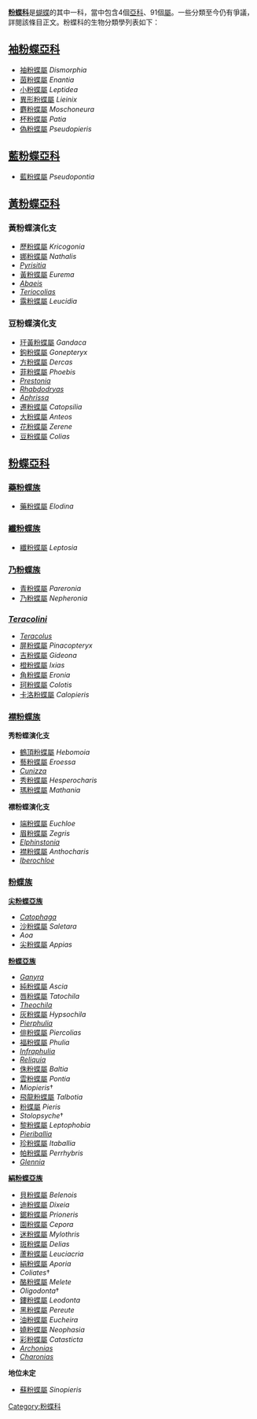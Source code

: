{{NoteTA
|G1=Butterfly
}}
'''[[粉蝶科|粉蝶科]]'''是[[蝴蝶|蝴蝶]]的其中一科，當中包含4個[[亞科|亞科]]、91個[[屬|屬]]。一些分類至今仍有爭議，詳閱該條目正文。粉蝶科的生物分類學列表如下：

== [[袖粉蝶亞科|袖粉蝶亞科]] ==
* [[袖粉蝶屬|袖粉蝶屬]] ''Dismorphia''
* [[茵粉蝶屬|茵粉蝶屬]] ''Enantia''
* [[小粉蝶屬|小粉蝶屬]] ''Leptidea''
* [[異形粉蝶屬|異形粉蝶屬]] ''Lieinix''
* [[麝粉蝶屬|麝粉蝶屬]] ''Moschoneura''
* [[杯粉蝶屬|杯粉蝶屬]] ''Patia''
* [[偽粉蝶屬|偽粉蝶屬]] ''Pseudopieris''

== [[藍粉蝶屬|藍粉蝶亞科]] ==
* [[藍粉蝶屬|藍粉蝶屬]] ''Pseudopontia''

== [[黃粉蝶亞科|黃粉蝶亞科]] ==
=== 黃粉蝶演化支 ===
* [[歷粉蝶屬|歷粉蝶屬]] ''Kricogonia''
* [[娜粉蝶屬|娜粉蝶屬]] ''Nathalis''
* ''[[Pyrisitia|Pyrisitia]]''
* [[黃粉蝶屬|黃粉蝶屬]] ''Eurema''
* ''[[Abaeis|Abaeis]]''
* ''[[Teriocolias|Teriocolias]]''
* [[露粉蝶屬|露粉蝶屬]] ''Leucidia''

=== 豆粉蝶演化支 ===
* [[玕黃粉蝶屬|玕黃粉蝶屬]] ''Gandaca''
* [[鉤粉蝶屬|鉤粉蝶屬]] ''Gonepteryx''
* [[方粉蝶屬|方粉蝶屬]] ''Dercas''
* [[菲粉蝶屬|菲粉蝶屬]] ''Phoebis''
* ''[[Prestonia|Prestonia]]''
* ''[[Rhabdodryas|Rhabdodryas]]''
* ''[[Aphrissa|Aphrissa]]''
* [[遷粉蝶屬|遷粉蝶屬]] ''Catopsilia''
* [[大粉蝶屬|大粉蝶屬]] ''Anteos''
* [[花粉蝶屬|花粉蝶屬]] ''Zerene''
* [[豆粉蝶屬|豆粉蝶屬]] ''Colias''

== [[粉蝶亞科|粉蝶亞科]] ==
=== [[藥粉蝶屬|藥粉蝶族]] ===
* [[藥粉蝶屬|藥粉蝶屬]] ''Elodina''

=== [[纖粉蝶屬|纖粉蝶族]] ===
* [[纖粉蝶屬|纖粉蝶屬]] ''Leptosia''

=== [[乃粉蝶族|乃粉蝶族]] ===
* [[青粉蝶屬|青粉蝶屬]] ''Pareronia''
* [[乃粉蝶屬|乃粉蝶屬]] ''Nepheronia''

=== ''[[Teracolini|Teracolini]]'' ===
* ''[[Teracolus|Teracolus]]''
* [[屏粉蝶屬|屏粉蝶屬]] ''Pinacopteryx''
* [[吉粉蝶屬|吉粉蝶屬]] ''Gideona''
* [[橙粉蝶屬|橙粉蝶屬]] ''Ixias''
* [[角粉蝶屬|角粉蝶屬]] ''Eronia''
* [[珂粉蝶屬|珂粉蝶屬]] ''Colotis''
* [[卡洛粉蝶屬|卡洛粉蝶屬]] ''Calopieris''

=== [[襟粉蝶族|襟粉蝶族]] ===
'''秀粉蝶演化支'''
* [[鶴頂粉蝶屬|鶴頂粉蝶屬]] ''Hebomoia''
* [[藝粉蝶屬|藝粉蝶屬]] ''Eroessa''
* ''[[Cunizza|Cunizza]]''
* [[秀粉蝶屬|秀粉蝶屬]] ''Hesperocharis''
* [[瑪粉蝶屬|瑪粉蝶屬]] ''Mathania''

'''襟粉蝶演化支'''
* [[端粉蝶屬|端粉蝶屬]] ''Euchloe''
* [[眉粉蝶屬|眉粉蝶屬]] ''Zegris''
* ''[[Elphinstonia|Elphinstonia]]''
* [[襟粉蝶屬|襟粉蝶屬]] ''Anthocharis''
* ''[[Iberochloe|Iberochloe]]''

=== [[粉蝶族|粉蝶族]] ===
'''[[尖粉蝶亞族|尖粉蝶亞族]]'''
* ''[[Catophaga|Catophaga]]''
* [[沙粉蝶屬|沙粉蝶屬]] ''Saletara''
* ''Aoa''
* [[尖粉蝶屬|尖粉蝶屬]] ''Appias''

'''[[粉蝶亞族|粉蝶亞族]]'''
* ''[[Ganyra|Ganyra]]''
* [[純粉蝶屬|純粉蝶屬]] ''Ascia''
* [[唇粉蝶屬|唇粉蝶屬]] ''Tatochila''
* ''[[Theochila|Theochila]]''
* [[灰粉蝶屬|灰粉蝶屬]] ''Hypsochila''
* ''[[Pierphulia|Pierphulia]]''
* [[俳粉蝶屬|俳粉蝶屬]] ''Piercolias''
* [[福粉蝶屬|福粉蝶屬]] ''Phulia''
* ''[[Infraphulia|Infraphulia]]''
* ''[[Reliquia|Reliquia]]''
* [[侏粉蝶屬|侏粉蝶屬]] ''Baltia''
* [[雲粉蝶屬|雲粉蝶屬]] ''Pontia''
* ''Miopieris''†
* [[飛龍粉蝶屬|飛龍粉蝶屬]] ''Talbotia''
* [[粉蝶屬|粉蝶屬]] ''Pieris''
* ''Stolopsyche''†
* [[黎粉蝶屬|黎粉蝶屬]] ''Leptophobia''
* ''[[Pieriballia|Pieriballia]]''
* [[珍粉蝶屬|珍粉蝶屬]] ''Itaballia''
* [[帕粉蝶屬|帕粉蝶屬]] ''Perrhybris''
* ''[[Glennia|Glennia]]''

'''[[絹粉蝶亞族|絹粉蝶亞族]]'''
* [[貝粉蝶屬|貝粉蝶屬]] ''Belenois''
* [[迪粉蝶屬|迪粉蝶屬]] ''Dixeia''
* [[鋸粉蝶屬|鋸粉蝶屬]] ''Prioneris''
* [[園粉蝶屬|園粉蝶屬]] ''Cepora''
* [[迷粉蝶屬|迷粉蝶屬]] ''Mylothris''
* [[斑粉蝶屬|斑粉蝶屬]] ''Delias''
* [[蘆粉蝶屬|蘆粉蝶屬]] ''Leuciacria''
* [[絹粉蝶屬|絹粉蝶屬]] ''Aporia''
* ''Coliates''†
* [[酪粉蝶屬|酪粉蝶屬]] ''Melete''
* ''Oligodonta''†
* [[鏤粉蝶屬|鏤粉蝶屬]] ''Leodonta''
* [[黑粉蝶屬|黑粉蝶屬]] ''Pereute''
* [[油粉蝶屬|油粉蝶屬]] ''Eucheira''
* [[嬈粉蝶屬|嬈粉蝶屬]] ''Neophasia''
* [[彩粉蝶屬|彩粉蝶屬]] ''Catasticta''
* ''[[Archonias|Archonias]]''
* ''[[Charonias|Charonias]]''

'''地位未定'''
* [[蘇粉蝶屬|蘇粉蝶屬]] ''Sinopieris''

[[Category:粉蝶科|Category:粉蝶科]]